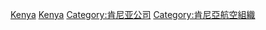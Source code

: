 {{Commonscat|Airlines of Kenya}}

[[Category:各国航空公司|Kenya]]
[[Category:非洲航空公司|Kenya]]
[[Category:肯尼亚公司|Category:肯尼亚公司]]
[[Category:肯尼亞航空組織|Category:肯尼亞航空組織]]